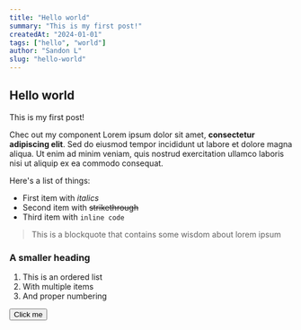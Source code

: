 ```yaml
---
title: "Hello world"
summary: "This is my first post!"
createdAt: "2024-01-01"
tags: ["hello", "world"]
author: "Sandon L"
slug: "hello-world"
---
```



## Hello world

This is my first post!

Chec out my component
Lorem ipsum dolor sit amet, **consectetur adipiscing elit**. Sed do eiusmod tempor incididunt ut labore et dolore magna aliqua. Ut enim ad minim veniam, quis nostrud exercitation ullamco laboris nisi ut aliquip ex ea commodo consequat.

Here's a list of things:

- First item with _italics_
- Second item with ~~strikethrough~~
- Third item with `inline code`

> This is a blockquote that contains some wisdom about lorem ipsum

### A smaller heading

1. This is an ordered list
2. With multiple items
3. And proper numbering

<Button>Click me</Button>
